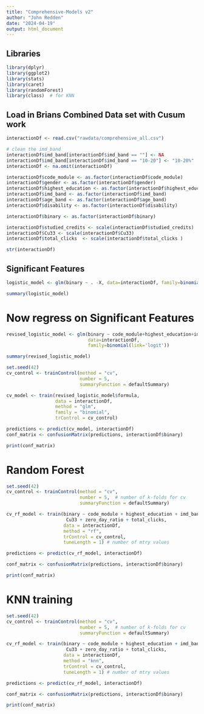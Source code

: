 ---
title: "Comprehensive-Models v2"
author: "John Redden"
date: "2024-04-19"
output: html_document
---
## Libraries

```{r}
library(dplyr)
library(ggplot2)
library(stats)
library(caret)
library(randomForest)
library(class)  # for KNN
```

## Load in Brians Combined Data set with Cusum work

```{r}
interactionDf <- read.csv("rawdata/comprehensive_all.csv")

# clean the imd_band
interactionDf$imd_band[interactionDf$imd_band == ""] <- NA
interactionDf$imd_band[interactionDf$imd_band == "10-20"] <- "10-20%"
interactionDf <- na.omit(interactionDf)

interactionDf$code_module <- as.factor(interactionDf$code_module)
interactionDf$gender <- as.factor(interactionDf$gender)
interactionDf$highest_education <- as.factor(interactionDf$highest_education)
interactionDf$imd_band <- as.factor(interactionDf$imd_band)
interactionDf$age_band <- as.factor(interactionDf$age_band)
interactionDf$disability <- as.factor(interactionDf$disability)

interactionDf$binary <- as.factor(interactionDf$binary)

interactionDf$studied_credits <- scale(interactionDf$studied_credits)
interactionDf$Cu33 <- scale(interactionDf$Cu33)
interactionDf$total_clicks  <- scale(interactionDf$total_clicks )

str(interactionDf)
```

## Significant Features

```{r}
logistic_model <- glm(binary ~ . -X, data=interactionDf, family=binomial(link='logit'))

summary(logistic_model)
```

# Now regress on Significant Features

```{r}

revised_logistic_model <- glm(binary ~ code_module+highest_education+imd_band+Cu33+zero_day_ratio+total_clicks, 
                              data=interactionDf, 
                              family=binomial(link='logit'))

summary(revised_logistic_model)

set.seed(42) 
cv_control <- trainControl(method = "cv", 
                           number = 5, 
                           summaryFunction = defaultSummary)

cv_model <- train(revised_logistic_model$formula,
                  data = interactionDf,
                  method = "glm",
                  family = "binomial",
                  trControl = cv_control)

predictions <- predict(cv_model, interactionDf)
conf_matrix <- confusionMatrix(predictions, interactionDf$binary)

print(conf_matrix)
```

# Random Forest

```{r}
set.seed(42)
cv_control <- trainControl(method = "cv", 
                           number = 5,  # number of k-folds for cv
                           summaryFunction = defaultSummary)

cv_rf_model <- train(binary ~ code_module + highest_education + imd_band + 
                      Cu33 + zero_day_ratio + total_clicks, 
                     data = interactionDf,
                     method = "rf",
                     trControl = cv_control,
                     tuneLength = 1) # number of mtry values

predictions <- predict(cv_rf_model, interactionDf)

conf_matrix <- confusionMatrix(predictions, interactionDf$binary)

print(conf_matrix)

```

# KNN training

```{r}
set.seed(42)
cv_control <- trainControl(method = "cv", 
                           number = 5,  # number of k-folds for cv
                           summaryFunction = defaultSummary)

cv_rf_model <- train(binary ~ code_module + highest_education + imd_band + 
                      Cu33 + zero_day_ratio + total_clicks, 
                     data = interactionDf,
                     method = "knn",
                     trControl = cv_control,
                     tuneLength = 1) # number of mtry values

predictions <- predict(cv_rf_model, interactionDf)

conf_matrix <- confusionMatrix(predictions, interactionDf$binary)

print(conf_matrix)
```



